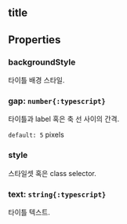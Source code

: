 ## title

## Properties

### backgroundStyle
타이틀 배경 스타일.  

### gap: `number{:typescript}`
타이틀과 label 혹은 축 선 사이의 간격.

  
`default: 5` pixels 

### style
스타일셋 혹은 class selector.  

### text: `string{:typescript}`
타이틀 텍스트.  
